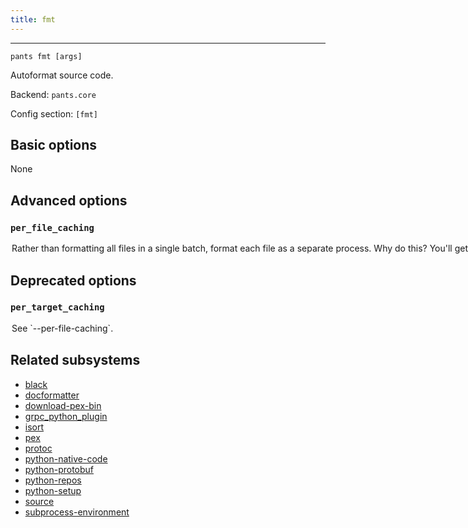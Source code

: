 ```yaml
---
title: fmt
---
```



---

```
pants fmt [args]
```

Autoformat source code.

Backend: <span className="color--primary">`pants.core`</span>

Config section: <span className="color--primary">`[fmt]`</span>

<span className={styles.options}>

## Basic options

None

## Advanced options

### `per_file_caching`

<Option
  cli_repr={`--[no-]fmt-per-file-caching`}
  env_repr="PANTS_FMT_PER_FILE_CACHING"
  default_repr={`False`}
>
  Rather than formatting all files in a single batch, format each file as a
  separate process. Why do this? You&#x27;ll get many more cache hits. Why not
  do this? Formatters both have substantial startup overhead and are cheap to
  add one additional file to the run. On a cold cache, it is much faster to use
  `--no-per-file-caching`. We only recommend using `--per-file-caching` if you
  are using a remote cache or if you have benchmarked that this option will be
  faster than `--no-per-file-caching` for your use case.
</Option>

## Deprecated options

### `per_target_caching`

<Option
  cli_repr={`--[no-]fmt-per-target-caching`}
  env_repr="PANTS_FMT_PER_TARGET_CACHING"
  default_repr={`False`}
  removal_version="2.1.0.dev0"
  removal_hint={
    "Use the renamed `--per-file-caching` option instead. If this option is set, Pants will now run per every file, rather than per target."
  }
>
  See `--per-file-caching`.
</Option>

## Related subsystems

- [black](../subsystems/black.mdx)
- [docformatter](../subsystems/docformatter.mdx)
- [download-pex-bin](../subsystems/download-pex-bin.mdx)
- [grpc_python_plugin](../subsystems/grpc_python_plugin.mdx)
- [isort](../subsystems/isort.mdx)
- [pex](../subsystems/pex.mdx)
- [protoc](../subsystems/protoc.mdx)
- [python-native-code](../subsystems/python-native-code.mdx)
- [python-protobuf](../subsystems/python-protobuf.mdx)
- [python-repos](../subsystems/python-repos.mdx)
- [python-setup](../subsystems/python-setup.mdx)
- [source](../subsystems/source.mdx)
- [subprocess-environment](../subsystems/subprocess-environment.mdx)

</span>

